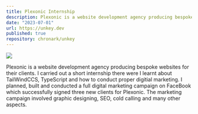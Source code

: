 ```yaml
---
title: Plexonic Internship
description: Plexonic is a website development agency producing bespoke websites for their clients. I carried out a short internship there were I learnt about TailWindCCS, TypeScript and how to conduct proper digitial marketing. 
date: "2023-07-01"
url: https://unkey.dev
published: true
repository: chronark/unkey
---
```



[![](https://unkey.dev/images/landing/app.png)](https://unkey.dev)

Plexonic is a website development agency producing bespoke websites for their clients. I carried out a short internship there were I learnt about TailWindCCS, TypeScript and how to conduct proper digitial marketing. I planned, built and conducted a full digital marketing campaign on FaceBook which successfully signed three new clients for Plexonic. The marketing campaign involved graphic designing, SEO, cold calling and many other aspects. 
